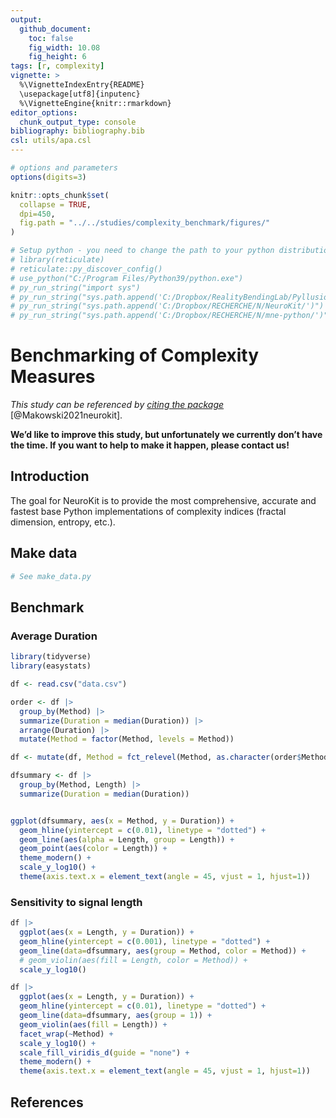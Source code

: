 ```yaml
---
output: 
  github_document:
    toc: false
    fig_width: 10.08
    fig_height: 6
tags: [r, complexity]
vignette: >
  %\VignetteIndexEntry{README}
  \usepackage[utf8]{inputenc}
  %\VignetteEngine{knitr::rmarkdown}
editor_options: 
  chunk_output_type: console
bibliography: bibliography.bib
csl: utils/apa.csl
---
```


```r
# options and parameters
options(digits=3)

knitr::opts_chunk$set(
  collapse = TRUE,
  dpi=450,
  fig.path = "../../studies/complexity_benchmark/figures/"
)

# Setup python - you need to change the path to your python distribution
# library(reticulate)
# reticulate::py_discover_config()
# use_python("C:/Program Files/Python39/python.exe")
# py_run_string("import sys")
# py_run_string("sys.path.append('C:/Dropbox/RealityBendingLab/Pyllusion/')")
# py_run_string("sys.path.append('C:/Dropbox/RECHERCHE/N/NeuroKit/')")
# py_run_string("sys.path.append('C:/Dropbox/RECHERCHE/N/mne-python/')")
```




# Benchmarking of Complexity Measures

*This study can be referenced by* [*citing the package*](https://github.com/neuropsychology/NeuroKit#citation) [@Makowski2021neurokit].

**We'd like to improve this study, but unfortunately we currently don't have the time. If you want to help to make it happen, please contact us!**

## Introduction

The goal for NeuroKit is to provide the most comprehensive, accurate and fastest base Python implementations of complexity indices (fractal dimension, entropy, etc.).

## Make data

```python
# See make_data.py
```

## Benchmark

### Average Duration

```r
library(tidyverse)
library(easystats)

df <- read.csv("data.csv") 

order <- df |> 
  group_by(Method) |> 
  summarize(Duration = median(Duration)) |> 
  arrange(Duration) |> 
  mutate(Method = factor(Method, levels = Method))

df <- mutate(df, Method = fct_relevel(Method, as.character(order$Method)))

dfsummary <- df |>
  group_by(Method, Length) |>
  summarize(Duration = median(Duration))


ggplot(dfsummary, aes(x = Method, y = Duration)) + 
  geom_hline(yintercept = c(0.01), linetype = "dotted") +
  geom_line(aes(alpha = Length, group = Length)) +
  geom_point(aes(color = Length)) + 
  theme_modern() +
  scale_y_log10() +
  theme(axis.text.x = element_text(angle = 45, vjust = 1, hjust=1))
```

### Sensitivity to signal length

```r
df |> 
  ggplot(aes(x = Length, y = Duration)) +
  geom_hline(yintercept = c(0.001), linetype = "dotted") +
  geom_line(data=dfsummary, aes(group = Method, color = Method)) +
  # geom_violin(aes(fill = Length, color = Method)) +
  scale_y_log10() 

df |> 
  ggplot(aes(x = Length, y = Duration)) +
  geom_hline(yintercept = c(0.01), linetype = "dotted") +
  geom_line(data=dfsummary, aes(group = 1)) +
  geom_violin(aes(fill = Length)) +
  facet_wrap(~Method) +
  scale_y_log10() +
  scale_fill_viridis_d(guide = "none") +
  theme_modern() +
  theme(axis.text.x = element_text(angle = 45, vjust = 1, hjust=1))
```



## References
